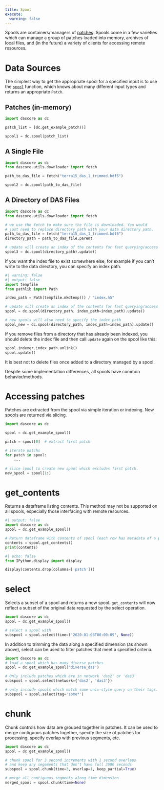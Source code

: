 ```yaml
---
title: Spool
execute:
  warning: false
---
```


Spools are containers/managers of [patches](patch.qmd). Spools come in a few varieties which can manage a group of patches loaded into memory, archives of local files, and (in the future) a variety of clients for accessing remote resources.

# Data Sources

The simplest way to get the appropriate spool for a specified input is to use the [`spool`](`dascore.spool`) function, which knows about many different input types and returns an appropriate `Patch`.

## Patches (in-memory)

```python
import dascore as dc

patch_list = [dc.get_example_patch()]

spool1 = dc.spool(patch_list)
```

## A Single File

```python
import dascore as dc
from dascore.utils.downloader import fetch

path_to_das_file = fetch("terra15_das_1_trimmed.hdf5")

spool2 = dc.spool(path_to_das_file)
```

## A Directory of DAS Files

```python
import dascore as dc
from dascore.utils.downloader import fetch

# we use the fetch to make sure the file is downloaded. You would
# just need to replace directory_path with your data directory path.
path_to_das_file = fetch("terra15_das_1_trimmed.hdf5")
directory_path = path_to_das_file.parent

# update will create an index of the contents for fast querying/access
spool3 = dc.spool(directory_path).update()
```

If you want the index file to exist somewhere else, for example if you can't write to the data directory, you can specify an index path.

```python
#| warning: false
#| output: false
import tempfile
from pathlib import Path

index_path = Path(tempfile.mkdtemp()) / "index.h5"

# update will create an index of the contents for fast querying/access
spool = dc.spool(directory_path, index_path=index_path).update()

# new spools will also need to specify the index path
spool_new = dc.spool(directory_path, index_path=index_path).update()
```

:::{.callout-warning}
If you remove files from a directory that has already been indexed, you should delete the index file and then call `update` again on the spool like this:

```python
spool.indexer.index_path.unlink()
spool.update()
```

It is best not to delete files once added to a directory managed by a spool.
:::

Despite some implementation differences, all spools have common behavior/methods.

# Accessing patches

Patches are extracted from the spool via simple iteration or indexing. New
spools are returned via slicing.

```python
import dascore as dc

spool = dc.get_example_spool()

patch = spool[0]  # extract first patch

# iterate patchs
for patch in spool:
    ...

# slice spool to create new spool which excludes first patch.
new_spool = spool[1:]
```

# get_contents

Returns a dataframe listing contents. This method may not be supported on all spools, especially those interfacing with remote resources.

```python
#| output: false
import dascore as dc
spool = dc.get_example_spool()

# Return dataframe with contents of spool (each row has metadata of a patch)
contents = spool.get_contents()
print(contents)
```

```python
#| echo: false
from IPython.display import display

display(contents.drop(columns=['patch']))
```

# select

Selects a subset of a spool and returns a new spool. `get_contents` will now
reflect a subset of the original data requested by the select operation.

```python
import dascore as dc
spool = dc.get_example_spool()

# select a spool with
subspool = spool.select(time=('2020-01-03T00:00:09', None))
```

In addition to trimming the data along a specified dimension (as shown above),
select can be used to filter patches that meet a specified criteria.


```python
import dascore as dc
# load a spool which has many diverse patches
spool = dc.get_example_spool('diverse_das')

# Only include patches which are in network 'das2' or 'das3'
subspool = spool.select(network={'das2', 'das3'})

# only include spools which match some unix-style query on their tags.
subspool = spool.select(tag='some*')
```

# chunk

Chunk controls how data are grouped together in patches. It can be used to merge contiguous patches together, specify the size of patches for processing, specify overlap with previous segments, etc.

```python
import dascore as dc
spool = dc.get_example_spool()

# chunk spool for 3 second increments with 1 second overlaps
# and keep any segements that don't have full 3600 seconds
subspool = spool.chunk(time=3, overlap=1, keep_partial=True)

# merge all contiguous segments along time dimension
merged_spool = spool.chunk(time=None)
```
